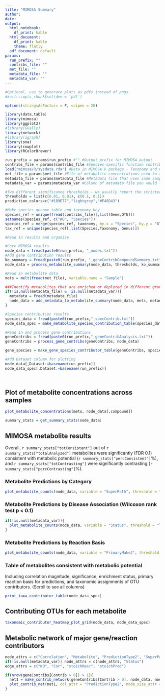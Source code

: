 ```yaml
---
title: "MIMOSA Summary"
author: 
date: 
output:
  html_notebook: 
    df_print: kable
  html_document:
    df_print: kable
    theme: flatly
  pdf_document: default
params:
  run_prefix: ""
  contribs_file: ""
  met_file: ""
  metadata_file: ""
  metadata_var: ""
---
```


```r
#Optional, use to generate plots as pdfs instead of pngs
#knitr::opts_chunk$set(dev = 'pdf')

```

```r

options(stringsAsFactors = F, scipen = 20)

library(data.table)
library(mimosa)
library(ggplot2)
#library(GGally)
library(network)
#library(igraph)
library(sna)
library(cowplot)
library(RColorBrewer)

run_prefix = params$run_prefix #"" #Output prefix for MIMOSA output
contribs_file = params$contribs_file #Species-specific function contributions file from PICRUSt
load("mimosa/R/sysdata.rda") #Data in MIMOSA R package - Taxonomy and metabolite key
met_file = params$met_file #File of metabolite concentrations used to run MIMOSA
metadata_file = params$metadata_file #Metadata file that uses same sample names
metadata_var = params$metadata_var #Column of metadata file you would like to use for enrichment analyses

#Two different significance thresholds - we usually report the stricter 1% level 
thresholds = list(c(0.01, 0.01), c(0.1, 0.1))
prediction_colors=c("#1B9E77","lightgrey","#F46D43")

#Make species genome table and taxonomy key
species_ref = unique(fread(contribs_file)[,list(Gene,OTU)])
setnames(species_ref, c("KO", "Species"))
species_ref = merge(species_ref, taxonomy, by.x = "Species", by.y = "OTU", all.x = T, all.y = F)
tax_ref = unique(species_ref[,list(Species,Taxonomy, Genus)])

#Read in results and organize

#Core MIMOSA results
node_data = fread(paste0(run_prefix, "_nodes.txt"))
#Add gene contribution results
ko_summary = fread(paste0(run_prefix, "_geneContribCompoundSummary.txt"))
node_data = process_metabolite_summary(node_data, thresholds, ko_summary)

#Read in metabolite data
mets = melt(fread(met_file), variable.name = "Sample")

###Identify metabolites that are enriched or depleted in different groups based on selected metadata variable (using Wilcoxon rank-sum test)
if(!is.null(metadata_file) & !is.null(metadata_var)){
  metadata = fread(metadata_file)
  node_data = add_metadata_to_metabolite_summary(node_data, mets, metadata, metadata_var)
}

#Species contribution results
species_data = fread(paste0(run_prefix,"_specContrib.txt"))
node_data_spec = make_metabolite_species_contribution_table(species_data, node_data, tax_ref)

#Read in and process gene contributions
geneContribs = fread(paste0(run_prefix,"_geneContribAnalysis.txt"))
geneContribs = process_gene_contribs(geneContribs, node_data)

gene_species = make_gene_species_contributor_table(geneContribs, species_ref, node_data_spec)

#Add Dataset column for plotting
node_data[,Dataset:=basename(run_prefix)]
node_data_spec[,Dataset:=basename(run_prefix)]




```

## Plot of metabolite concentrations across samples

```r

plot_metabolite_concentrations(mets, node_data[,compound])

```


```r

summary_stats = get_summary_stats(node_data)

```

## MIMOSA metabolite results

Overall, `r summary_stats["totConsistent"]` out of `r summary_stats["totalAnalyzed"]` metabolites were significantly (FDR 0.1) consistent with metabolic potential (`r summary_stats["percConsistent"]`%), and `r summary_stats["totContrasting"]` were significantly contrasting (`r summary_stats["percContrasting"]`%).

### Metabolite Predictions by Category
```r
plot_metabolite_counts(node_data, variable = "SuperPath", threshold = "low")
```

### Metabolite Predictions by Disease Association (Wilcoxon rank test p < 0.1)
```r
if(!is.null(metadata_var)){
  plot_metabolite_counts(node_data, variable = "Status", threshold = "low")
}
```

### Metabolite Predictions by Reaction Basis
```r
plot_metabolite_counts(node_data, variable = "PrimaryMake2", threshold = "low")

```

### Table of metabolites consistent with metabolic potential
Including correlation magnitude, significance, enrichment status, primary reaction basis for predictions, and taxonomic assignments of OTU contributors.
(Scroll to see all columns)

```r

print_taxa_contributor_table(node_data_spec)

```

## Contributing OTUs for each metabolite

```r

taxonomic_contributor_heatmap_plot_grid(node_data, node_data_spec)


```

## Metabolic network of major gene/reaction contributors

```r
node_attrs = c("Correlation", "Metabolite", "PredictionType2", "SuperPath")
if(!is.null(metadata_var)) node_attrs = c(node_attrs, "Status")
edge_attrs = c("KO", "Cor", "stoichReac", "stoichProd")

if(nrow(geneContribs[Contrib > 0]) > 1){
  net1 = make_contrib_network(geneContribs[Contrib > 0], node_data, node_attrs, edge_attrs)
  plot_contrib_net(net1, col_attr = "PredictionType2", node_size_attr = "Correlation", edge_size_attr = "Cor", node_lab = "Metabolite", edge_lab = "KO") + scale_color_manual(values = prediction_colors[c(1,3,2)])
}



```


